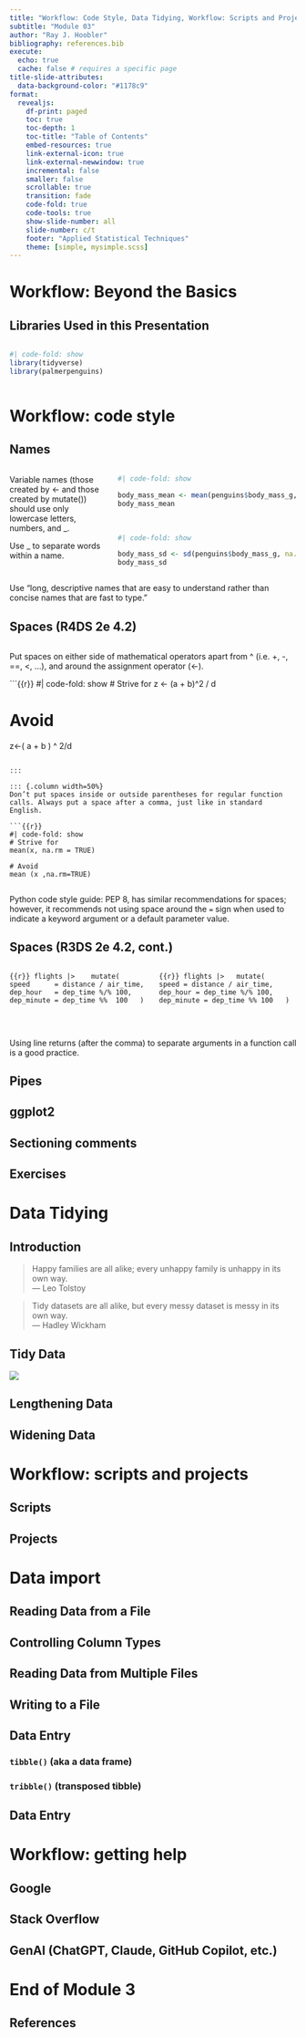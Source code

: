 ```yaml
---
title: "Workflow: Code Style, Data Tidying, Workflow: Scripts and Projects, Data Import, Workflow: getting help"
subtitle: "Module 03"
author: "Ray J. Hoobler"
bibliography: references.bib
execute:
  echo: true
  cache: false # requires a specific page
title-slide-attributes:
  data-background-color: "#1178c9"
format: 
  revealjs:
    df-print: paged
    toc: true
    toc-depth: 1
    toc-title: "Table of Contents"
    embed-resources: true
    link-external-icon: true
    link-external-newwindow: true
    incremental: false
    smaller: false
    scrollable: true
    transition: fade
    code-fold: true
    code-tools: true
    show-slide-number: all
    slide-number: c/t
    footer: "Applied Statistical Techniques"
    theme: [simple, mysimple.scss]
---  
```



# Workflow: Beyond the Basics {.theme-section}

## Libraries Used in this Presentation

:::: {.columns}  

::: {.column width=50%}

```r
#| code-fold: show
library(tidyverse)
library(palmerpenguins)
```

:::  

::::  

# Workflow: code style {.theme-section}


## Names  
::::: {.columns}  
::: {.column width=35%}
Variable names (those created by <- and those created by mutate()) should use only lowercase letters, numbers, and \_.  

Use \_ to separate words within a name.

:::  

::: {.column width=65%}  
::: {.fragment}  

```r
#| code-fold: show

body_mass_mean <- mean(penguins$body_mass_g, na.rm = TRUE)
body_mass_mean
```

<br>

```r
#| code-fold: show

body_mass_sd <- sd(penguins$body_mass_g, na.rm = TRUE)
body_mass_sd
```

:::  
:::  

::::  

::: {.callout-tip .fragment}
Use "long, descriptive names that are easy to understand rather than concise names that are fast to type."
:::


## Spaces (R4DS 2e 4.2)

:::: {.columns}  

::: {.column width=50%}  

Put spaces on either side of mathematical operators apart from ^ (i.e. +, -, ==, <, …), and around the assignment operator (<-).

```{{r}}
#| code-fold: show
# Strive for
z <- (a + b)^2 / d

# Avoid
z<-( a + b ) ^ 2/d
```

:::  

::: {.column width=50%}  
Don’t put spaces inside or outside parentheses for regular function calls. Always put a space after a comma, just like in standard English.

```{{r}}
#| code-fold: show
# Strive for
mean(x, na.rm = TRUE)

# Avoid
mean (x ,na.rm=TRUE)
```

:::

:::: 

::: {.callout-note .fragment}
Python code style guide: PEP 8, has similar recommendations for spaces; however, it recommends not using space around the `=` sign when used to indicate a keyword argument or a default parameter value.
:::  

## Spaces (R3DS 2e 4.2, cont.)  

:::: {.columns}  

::: {.column width=50%}  
::: {.fragment}  

```{{r}}
flights |> 
  mutate(
    speed      = distance / air_time,
    dep_hour   = dep_time %/% 100,
    dep_minute = dep_time %%  100
  )
```

:::  
:::  
::: {.column width=50%}
::: {.fragment}  

```{{r}}
flights |>
  mutate(
    speed = distance / air_time,
    dep_hour = dep_time %/% 100,
    dep_minute = dep_time %% 100
  )
```

:::  
:::  
::::  

<br>

::: {.transparent .r-stack .fragment}
Using line returns (after the comma) to separate arguments in a function call is a good practice.
:::  

## Pipes  

## ggplot2  

## Sectioning comments  

## Exercises

# Data Tidying {.theme-section}

## Introduction

::: {.fragment}  
>Happy families are all alike; every unhappy family is unhappy in its own way.  
— Leo Tolstoy

:::  
::: {.fragment}  
>Tidy datasets are all alike, but every messy dataset is messy in its own way.  
— Hadley Wickham

:::  


## Tidy Data  

![](https://r4ds.hadley.nz/images/tidy-1.png)


## Lengthening Data 

## Widening Data  


# Workflow: scripts and projects {.theme-section}

## Scripts  

## Projects  


# Data import {.theme-section}

## Reading Data from a File

## Controlling Column Types

## Reading Data from Multiple Files

## Writing to a  File

## Data Entry  

### `tibble()` (aka a data frame)

### `tribble()` (**tr**ansposed tibble)

## Data Entry


# Workflow: getting help {.theme-section}

## Google

## Stack Overflow

## GenAI (ChatGPT, Claude, GitHub Copilot, etc.)







# {.theme-section visibility=uncounted}  

<h1>End of Module 3</h1>  

## References 

::: {#refs}
:::  
